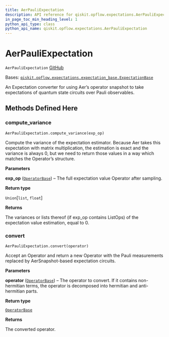 ```yaml
---
title: AerPauliExpectation
description: API reference for qiskit.opflow.expectations.AerPauliExpectation
in_page_toc_min_heading_level: 1
python_api_type: class
python_api_name: qiskit.opflow.expectations.AerPauliExpectation
---
```


# AerPauliExpectation

<span id="qiskit.opflow.expectations.AerPauliExpectation" />

`AerPauliExpectation` [GitHub](https://github.com/qiskit/qiskit/tree/stable/0.22/qiskit/opflow/expectations/aer_pauli_expectation.py "view source code")

Bases: [`qiskit.opflow.expectations.expectation_base.ExpectationBase`](qiskit.opflow.expectations.ExpectationBase "qiskit.opflow.expectations.expectation_base.ExpectationBase")

An Expectation converter for using Aer’s operator snapshot to take expectations of quantum state circuits over Pauli observables.

## Methods Defined Here

### compute\_variance

<span id="qiskit.opflow.expectations.AerPauliExpectation.compute_variance" />

`AerPauliExpectation.compute_variance(exp_op)`

Compute the variance of the expectation estimator. Because Aer takes this expectation with matrix multiplication, the estimation is exact and the variance is always 0, but we need to return those values in a way which matches the Operator’s structure.

**Parameters**

**exp\_op** ([`OperatorBase`](qiskit.opflow.OperatorBase "qiskit.opflow.operator_base.OperatorBase")) – The full expectation value Operator after sampling.

**Return type**

`Union`\[`list`, `float`]

**Returns**

The variances or lists thereof (if exp\_op contains ListOps) of the expectation value estimation, equal to 0.

### convert

<span id="qiskit.opflow.expectations.AerPauliExpectation.convert" />

`AerPauliExpectation.convert(operator)`

Accept an Operator and return a new Operator with the Pauli measurements replaced by AerSnapshot-based expectation circuits.

**Parameters**

**operator** ([`OperatorBase`](qiskit.opflow.OperatorBase "qiskit.opflow.operator_base.OperatorBase")) – The operator to convert. If it contains non-hermitian terms, the operator is decomposed into hermitian and anti-hermitian parts.

**Return type**

[`OperatorBase`](qiskit.opflow.OperatorBase "qiskit.opflow.operator_base.OperatorBase")

**Returns**

The converted operator.

